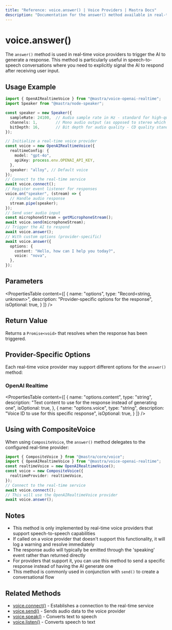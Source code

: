 ```yaml
---
title: "Reference: voice.answer() | Voice Providers | Mastra Docs"
description: "Documentation for the answer() method available in real-time voice providers, which triggers the voice provider to generate a response."
---
```


# voice.answer()

The `answer()` method is used in real-time voice providers to trigger the AI to generate a response. This method is particularly useful in speech-to-speech conversations where you need to explicitly signal the AI to respond after receiving user input.

## Usage Example

```typescript
import { OpenAIRealtimeVoice } from "@mastra/voice-openai-realtime";
import Speaker from "@mastra/node-speaker";

const speaker = new Speaker({
  sampleRate: 24100,  // Audio sample rate in Hz - standard for high-quality audio on MacBook Pro
  channels: 1,        // Mono audio output (as opposed to stereo which would be 2)
  bitDepth: 16,       // Bit depth for audio quality - CD quality standard (16-bit resolution)
});

// Initialize a real-time voice provider
const voice = new OpenAIRealtimeVoice({
  realtimeConfig: {
    model: "gpt-4o",
    apiKey: process.env.OPENAI_API_KEY,
  },
  speaker: "alloy", // Default voice
});
// Connect to the real-time service
await voice.connect();
// Register event listener for responses
voice.on("speaker", (stream) => {
  // Handle audio response
  stream.pipe(speaker);
});
// Send user audio input
const microphoneStream = getMicrophoneStream();
await voice.send(microphoneStream);
// Trigger the AI to respond
await voice.answer();
// With custom options (provider-specific)
await voice.answer({
  options: {
    content: "Hello, how can I help you today?",
    voice: "nova",
  },
});
```


## Parameters

<PropertiesTable
  content={[
    {
      name: "options",
      type: "Record<string, unknown>",
      description: "Provider-specific options for the response",
      isOptional: true,
    }
  ]}
/>

## Return Value

Returns a `Promise<void>` that resolves when the response has been triggered.

## Provider-Specific Options

Each real-time voice provider may support different options for the `answer()` method:

### OpenAI Realtime

<PropertiesTable
  content={[
    {
      name: "options.content",
      type: "string",
      description: "Text content to use for the response instead of generating one",
      isOptional: true,
    },
    {
      name: "options.voice",
      type: "string",
      description: "Voice ID to use for this specific response",
      isOptional: true,
    }
  ]}
/>

## Using with CompositeVoice

When using `CompositeVoice`, the `answer()` method delegates to the configured real-time provider:

```typescript
import { CompositeVoice } from "@mastra/core/voice";
import { OpenAIRealtimeVoice } from "@mastra/voice-openai-realtime";
const realtimeVoice = new OpenAIRealtimeVoice();
const voice = new CompositeVoice({
  realtimeProvider: realtimeVoice,
});
// Connect to the real-time service
await voice.connect();
// This will use the OpenAIRealtimeVoice provider
await voice.answer();
```

## Notes

- This method is only implemented by real-time voice providers that support speech-to-speech capabilities
- If called on a voice provider that doesn't support this functionality, it will log a warning and resolve immediately
- The response audio will typically be emitted through the 'speaking' event rather than returned directly
- For providers that support it, you can use this method to send a specific response instead of having the AI generate one
- This method is commonly used in conjunction with `send()` to create a conversational flow

## Related Methods

- [voice.connect()](./voice.connect) - Establishes a connection to the real-time service
- [voice.send()](./voice.send) - Sends audio data to the voice provider
- [voice.speak()](./voice.speak) - Converts text to speech
- [voice.listen()](./voice.listen) - Converts speech to text